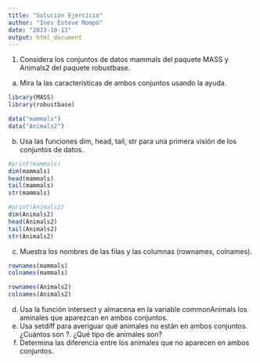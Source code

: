 ```yaml
---
title: "Solución Ejercicio"
author: "Inés Esteve Mompó"
date: "2023-10-13"
output: html_document
---
```


1. Considera los conjuntos de datos mammals del paquete MASS y Animals2 del paquete robustbase.
a. Mira la las características de ambos conjuntos usando la ayuda.
```r
library(MASS)
library(robustbase)

data("mammals")
data("Animals2")
```
b. Usa las funciones dim, head, tail, str para una primera visión de los conjuntos de datos.
```r
#print(mammals) 
dim(mammals)
head(mammals)
tail(mammals)
str(mammals)

#print(Animals2)
dim(Animals2)
head(Animals2)
tail(Animals2)
str(Animals2)
```
c. Muestra los nombres de las filas y las columnas (rownames, colnames).
```r
rownames(mammals)
colnames(mammals)

rownames(Animals2)
colnames(Animals2)
```
d. Usa la función intersect y almacena en la variable commonAnimals los aminales que aparezcan en ambos conjuntos.
e. Usa setdiff para averiguar qué animales no están en ambos conjuntos. ¿Cuántos son ?. ¿Qué tipo de animales son?
f. Determina las diferencia entre los animales que no aparecen en ambos conjuntos.